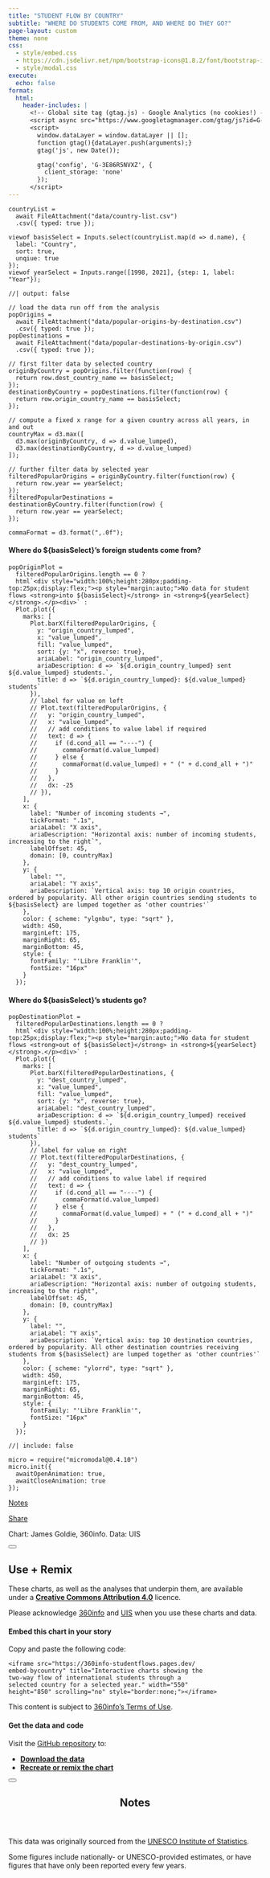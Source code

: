 ```yaml
---
title: "STUDENT FLOW BY COUNTRY"
subtitle: "WHERE DO STUDENTS COME FROM, AND WHERE DO THEY GO?"
page-layout: custom
theme: none
css:
  - style/embed.css
  - https://cdn.jsdelivr.net/npm/bootstrap-icons@1.8.2/font/bootstrap-icons.css
  - style/modal.css
execute:
  echo: false
format:
  html:
    header-includes: |
      <!-- Global site tag (gtag.js) - Google Analytics (no cookies!) -->
      <script async src="https://www.googletagmanager.com/gtag/js?id=G-3E86R5NVXZ"></script>
      <script>
        window.dataLayer = window.dataLayer || [];
        function gtag(){dataLayer.push(arguments);}
        gtag('js', new Date());

        gtag('config', 'G-3E86R5NVXZ', {
          client_storage: 'none'
        });
      </script>
---
```


```ojs
countryList =
  await FileAttachment("data/country-list.csv")
  .csv({ typed: true });

viewof basisSelect = Inputs.select(countryList.map(d => d.name), {
  label: "Country",
  sort: true,
  unqiue: true
});
viewof yearSelect = Inputs.range([1998, 2021], {step: 1, label: "Year"});
```

```ojs
//| output: false

// load the data run off from the analysis
popOrigins =
  await FileAttachment("data/popular-origins-by-destination.csv")
  .csv({ typed: true });
popDestinations =
  await FileAttachment("data/popular-destinations-by-origin.csv")
  .csv({ typed: true });

// first filter data by selected country
originByCountry = popOrigins.filter(function(row) {
  return row.dest_country_name == basisSelect;
});
destinationByCountry = popDestinations.filter(function(row) {
  return row.origin_country_name == basisSelect;
});

// compute a fixed x range for a given country across all years, in and out
countryMax = d3.max([
  d3.max(originByCountry, d => d.value_lumped),
  d3.max(destinationByCountry, d => d.value_lumped)
]);

// further filter data by selected year
filteredPopularOrigins = originByCountry.filter(function(row) {
  return row.year == yearSelect;
});
filteredPopularDestinations = destinationByCountry.filter(function(row) {
  return row.year == yearSelect;
});

commaFormat = d3.format(",.0f");
```

#### Where do ${basisSelect}'s foreign students come from? {.textcenter}

```ojs

popOriginPlot =
  filteredPopularOrigins.length == 0 ?
  html`<div style="width:100%;height:280px;padding-top:25px;display:flex;"><p style="margin:auto;">No data for student flows <strong>into ${basisSelect}</strong> in <strong>${yearSelect}</strong>.</p><div>` :
  Plot.plot({
    marks: [
      Plot.barX(filteredPopularOrigins, {
        y: "origin_country_lumped",
        x: "value_lumped",
        fill: "value_lumped",
        sort: {y: "x", reverse: true},
        ariaLabel: "origin_country_lumped",
        ariaDescription: d => `${d.origin_country_lumped} sent ${d.value_lumped} students.`,
        title: d => `${d.origin_country_lumped}: ${d.value_lumped} students`
      }),
      // label for value on left
      // Plot.text(filteredPopularOrigins, {
      //   y: "origin_country_lumped",
      //   x: "value_lumped",
      //   // add conditions to value label if required
      //   text: d => {
      //     if (d.cond_all == "----") { 
      //       commaFormat(d.value_lumped)
      //     } else {
      //       commaFormat(d.value_lumped) + " (" + d.cond_all + ")"
      //     }
      //   },
      //   dx: -25
      // }),
    ],
    x: {
      label: "Number of incoming students →",
      tickFormat: ".1s",
      ariaLabel: "X axis",
      ariaDescription: "Horizontal axis: number of incoming students, increasing to the right`",
      labelOffset: 45,
      domain: [0, countryMax]
    },
    y: {
      label: "",
      ariaLabel: "Y axis",
      ariaDescription: `Vertical axis: top 10 origin countries, ordered by popularity. All other origin countries sending students to ${basisSelect} are lumped together as 'other countries'`
    },
    color: { scheme: "ylgnbu", type: "sqrt" },
    width: 450,
    marginLeft: 175,
    marginRight: 65,
    marginBottom: 45,
    style: {
      fontFamily: "'Libre Franklin'",
      fontSize: "16px"
    }
  });
```
#### Where do ${basisSelect}'s students go? {.textcenter}

```ojs

popDestinationPlot = 
  filteredPopularDestinations.length == 0 ?
  html`<div style="width:100%;height:280px;padding-top:25px;display:flex;"><p style="margin:auto;">No data for student flows <strong>out of ${basisSelect}</strong> in <strong>${yearSelect}</strong>.</p><div>` :
  Plot.plot({
    marks: [
      Plot.barX(filteredPopularDestinations, {
        y: "dest_country_lumped",
        x: "value_lumped",
        fill: "value_lumped",
        sort: {y: "x", reverse: true},
        ariaLabel: "dest_country_lumped",
        ariaDescription: d => `${d.origin_country_lumped} received ${d.value_lumped} students.`,
        title: d => `${d.origin_country_lumped}: ${d.value_lumped} students`
      }),
      // label for value on right
      // Plot.text(filteredPopularDestinations, {
      //   y: "dest_country_lumped",
      //   x: "value_lumped",
      //   // add conditions to value label if required
      //   text: d => {
      //     if (d.cond_all == "----") { 
      //       commaFormat(d.value_lumped)
      //     } else {
      //       commaFormat(d.value_lumped) + " (" + d.cond_all + ")"
      //     }
      //   },
      //   dx: 25
      // })
    ],
    x: {
      label: "Number of outgoing students →",
      tickFormat: ".1s",
      ariaLabel: "X axis",
      ariaDescription: "Horizontal axis: number of outgoing students, increasing to the right",
      labelOffset: 45,
      domain: [0, countryMax]
    },
    y: {
      label: "",
      ariaLabel: "Y axis",
      ariaDescription: `Vertical axis: top 10 destination countries, ordered by popularity. All other destination countries receiving students from ${basisSelect} are lumped together as 'other countries'`
    },
    color: { scheme: "ylorrd", type: "sqrt" },
    width: 450,
    marginLeft: 175,
    marginRight: 65,
    marginBottom: 45,
    style: {
      fontFamily: "'Libre Franklin'",
      fontSize: "16px"
    }
  });
```

<!-- dialogs -->

```ojs
//| include: false

micro = require("micromodal@0.4.10")
micro.init({
  awaitOpenAnimation: true,
  awaitCloseAnimation: true
});
```

<!-- and here's the popup itself! -->

::: {.modalpanel}
<!-- dialog buttons -->
<a href="#" data-micromodal-trigger="modalnotes" tabindex="0">
  <i class="bi bi-clipboard-data"></i>
  Notes
</a>

<a href="#" data-micromodal-trigger="modaluseremix" tabindex="0">
  <i class="bi bi-share-fill"></i>
  Share
</a>

Chart: James Goldie, 360info. Data: UIS
:::

::::::: {#modaluseremix .modal .micromodal-slide aria-hidden="true"}
:::::: {.modal__overlay tabindex="-1" data-micromodal-close="true"}
::::: {.modal__container role="dialog" aria-modal="true" aria-labelledby="modaluseremix-title"}

<button class="modal__close" aria-label="Close modal" data-micromodal-close></button>

## Use + Remix

:::: {#modaluseremix-content}
These charts, as well as the analyses that underpin them, are available under a [**Creative Commons Attribution 4.0**](https://creativecommons.org/licenses/by/4.0) licence.

Please acknowledge [360info](https://360info.org) and [UIS](http://data.uis.unesco.org) when you use these charts and data.

#### Embed this chart in your story

Copy and paste the following code:

::: {.embedcode}
```
<iframe src="https://360info-studentflows.pages.dev/
embed-bycountry" title="Interactive charts showing the 
two-way flow of international students through a
selected country for a selected year." width="550"
height="850" scrolling="no" style="border:none;"></iframe>
```
:::

This content is subject to [360info's Terms of Use](https://newshub.360info.org/page/terms).

#### Get the data and code

Visit the [GitHub repository](https://github.com/360-info/report-global-education/tree/main/data) to:

* [**Download the data**](https://github.com/360-info/report-global-education/tree/main/data)
* [**Recreate or remix the chart**](https://github.com/360-info/report-global-education)
::::

:::::
::::::
:::::::

<!-- notes dialog -->

::::::: {#modalnotes .modal .micromodal-slide aria-hidden="true"}
:::::: {.modal__overlay tabindex="-1" data-micromodal-close="true"}
::::: {.modal__container role="dialog" aria-modal="true" aria-labelledby="modalnotes-title"}

<button class="modal__close" aria-label="Close modal" data-micromodal-close></button>

<header>
## Notes {#modalnotes-title}
</header>

:::: {#modalnotes-content}
This data was originally sourced from the [UNESCO Institute of Statistics](http://data.uis.unesco.org).

Some figures include nationally- or UNESCO-provided estimates, or have figures that have only been reported every few years.
::::

:::::
::::::
:::::::
